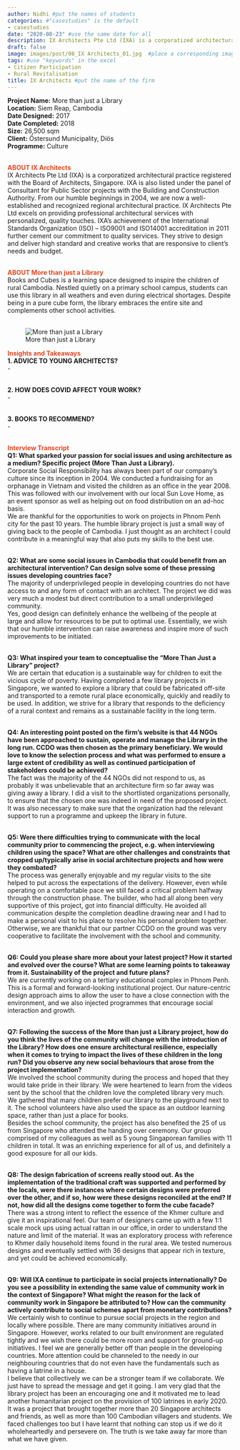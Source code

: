 ---
author: Nidhi #put the names of students
categories: #"casestudies" is the default 
- casestudies
date: "2020-08-23" #use the same date for all
description: IX Architects Pte Ltd (IXA) is a corporatized architectural practice registered with the Board of Architects, Singapore.  IX Architects Pte Ltd excels on providing professional architectural services with personalized, quality touches.  They strive to design and deliver high standard and creative works that are responsive to client’s needs and budget. #brief description about the firm
draft: false
image: images/post/08_IX Architects_01.jpg  #place a corresponding image in the "images" => "post"
tags: #use "keywords" in the excel
- Citizen Participation
- Rural Revitalisation
title: IX Architects #put the name of the firm
---

__Project Name:__ More than just a Library <br>
__Location:__ Siem Reap, Cambodia <br>
__Date Designed:__ 2017 <br>
__Date Completed:__ 2018 <br>
__Size:__ 26,500 sqm<br>
__Client:__ Östersund Municipality, Diös <br>
__Programme:__ Culture
<br><br>

<span style="color:#E7451F">__ABOUT IX Architects__</span><br>
IX Architects Pte Ltd (IXA) is a corporatized architectural practice registered with the Board of Architects, Singapore. IXA is also listed under the panel of Consultant for Public Sector projects with the Building and Construction Authority. From our humble beginnings in 2004, we are now a well-established and recognized regional architectural practice. IX Architects Pte Ltd excels on providing professional architectural services with personalized, quality touches. IXA’s achievement of the International Standards Organization (ISO) – ISO9001 and ISO14001 accreditation in 2011 further cement our commitment to quality services. They strive to design and deliver high standard and creative works that are responsive to client’s needs and budget. <br><br>

<span style="color:#E7451F">__ABOUT More than just a Library__</span><br>
Books and Cubes is a learning space designed to inspire the children of rural Cambodia. Nestled quietly on a primary school campus, students can use this library in all weathers and even during electrical shortages. Despite being in a pure cube form, the library embraces the entire site and complements other school activities. <br><br>

<!-- Photo of the project -->

<!-- ![caption: name of the project](https://socialarchi.github.io/images/post/"name of the file") 
example below-->

![More than just a Library](https://socialarchi.github.io/images/post/08_IX Architects_02.jpg) 

<span style="color:#E7451F">__Insights and Takeaways__</span><br>
__1. ADVICE TO YOUNG ARCHITECTS?__<br>
- <br><br>

__2. HOW DOES COVID AFFECT YOUR WORK?__<br>
- <br><br>

__3. BOOKS TO RECOMMEND?__<br>
- <br><br>

<span style="color:#E7451F">__Interview Transcript__</span><br>
__Q1: What sparked your passion for social issues and using architecture as a medium? Specific project (More Than Just a Library).__<br>
Corporate Social Responsibility has always been part of our company’s culture since its inception in 2004.  We conducted a fundraising for an orphanage in Vietnam and visited the children as an office in the year 2008. This was followed with our involvement with our local Sun Love Home, as an event sponsor as well as helping out on food distribution on an ad-hoc basis.  <br>
We are thankful for the opportunities to work on projects in Phnom Penh city for the past 10 years.  The humble library project is just a small way of giving back to the people of Cambodia. I just thought as an architect I could contribute in a meaningful way that also puts my skills to the best use. <br><br>

__Q2: What are some social issues in Cambodia that could benefit from an architectural intervention? Can design solve some of these pressing issues developing countries face?__<br>
The majority of underprivileged people in developing countries do not have access to and any form of contact with an architect.   The project we did was very much a modest but direct contribution to a small underprivileged community.  <br>
Yes, good design can definitely enhance the wellbeing of the people at large and allow for resources to be put to optimal use.  Essentially, we wish that our humble intervention can raise awareness and inspire more of such improvements to be initiated. <br><br>

__Q3: What inspired your team to conceptualise the “More Than Just a Library” project?__<br>
We are certain that education is a sustainable way for children to exit the vicious cycle of poverty. Having completed a few library projects in Singapore, we wanted to explore a library that could be fabricated off-site and transported to a remote rural place economically, quickly and readily to be used. In addition, we strive for a library that responds to the deficiency of a rural context and remains as a sustainable facility in the long term. <br><br>

__Q4: An interesting point posted on the firm’s website is that 44 NGOs have been approached to sustain, operate and manage the Library in the long run. CCDO was then chosen as the primary beneficiary. We would love to know the selection process and what was performed to ensure a large extent of credibility as well as continued participation of stakeholders could be achieved?__<br>
The fact was the majority of the 44 NGOs did not respond to us, as probably it was unbelievable that an architecture firm so far away was giving away a library.  I did a visit to the shortlisted organizations personally, to ensure that the chosen one was indeed in need of the proposed project.  It was also necessary to make sure that the organization had the relevant support to run a programme and upkeep the library in future. <br><br>

__Q5: Were there difficulties trying to communicate with the local community prior to commencing the project, e.g. when interviewing children using the space? What are other challenges and constraints that cropped up/typically arise in social architecture projects and how were they combated?__<br>
The process was generally enjoyable and my regular visits to the site helped to put across the expectations of the delivery.   However, even while operating on a comfortable pace we still faced a critical problem halfway through the construction phase.  The builder, who had all along been very supportive of this project, got into financial difficulty.  He avoided all communication despite the completion deadline drawing near and I had to make a personal visit to his place to resolve his personal problem together.  Otherwise, we are thankful that our partner CCDO on the ground was very cooperative to facilitate the involvement with the school and community. <br><br>

__Q6: Could you please share more about your latest project? How it started and evolved over the course? What are some learning points to takeaway from it.  Sustainability of the project and future plans?__<br>
We are currently working on a tertiary educational complex in Phnom Penh.  This is a formal and forward-looking institutional project.  Our nature-centric design approach aims to allow the user to have a close connection with the environment, and we also injected programmes that encourage social interaction and growth. <br><br>

__Q7: Following the success of the More than just a Library project, how do you think the lives of the community will change with the introduction of the Library? How does one ensure architectural resilience, especially when it comes to trying to impact the lives of these children in the long run? Did you observe any new social behaviours that arose from the project implementation?__<br>
We involved the school community during the process and hoped that they would take pride in their library.  We were heartened to learn from the videos sent by the school that the children love the completed library very much.  We gathered that many children prefer our library to the playground next to it.   The school volunteers have also used the space as an outdoor learning space, rather than just a place for books. <br>
Besides the school community, the project has also benefited the 25 of us from Singapore who attended the handing over ceremony.  Our group comprised of my colleagues as well as 5 young Singaporean families with 11 children in total.   It was an enriching experience for all of us, and definitely a good exposure for all our kids.  <br><br>

__Q8: The design fabrication of screens really stood out. As the implementation of the traditional craft was supported and performed by the locals, were there instances where certain designs were preferred over the other, and if so, how were these designs reconciled at the end? If not, how did all the designs come together to form the cube facade?__<br>
There was a strong intent to reflect the essence of the Khmer culture and give it an inspirational feel.  Our team of designers came up with a few 1:1 scale mock ups using actual rattan in our office, in order to understand the nature and limit of the material.  It was an exploratory process with reference to Khmer daily household items found in the rural area.  We tested numerous designs and eventually settled with 36 designs that appear rich in texture, and yet could be achieved economically. <br><br>

__Q9: Will IXA continue to participate in social projects internationally? Do you see a possibility in extending the same value of community work in the context of Singapore? What might the reason for the lack of community work in Singapore be attributed to? How can the community actively contribute to social schemes apart from monetary contributions?__<br>
We certainly wish to continue to pursue social projects in the region and locally where possible. 
There are many community initiatives around in Singapore.  However, works related to our built environment are regulated tightly and we wish there could be more room and support for ground-up initiatives.  I feel we are generally better off than people in the developing countries.  More attention could be channeled to the needy in our neighbouring countries that do not even have the fundamentals such as having a latrine in a house. <br>
I believe that collectively we can be a stronger team if we collaborate.  We just have to spread the message and get it going.  I am very glad that the library project has been an encouraging one and it motivated me to lead another humanitarian project on the provision of 100 latrines in early 2020.  It was a project that brought together more than 20 Singapore architects and friends, as well as more than 100 Cambodian villagers and students.  We faced challenges too but I have learnt that nothing can stop us if we do it wholeheartedly and persevere on.  The truth is we take away far more than what we have given.  <br><br>

